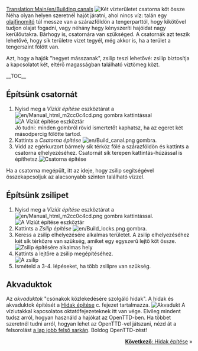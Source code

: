 [[Translation:Main/en/Building canals]]{{hu/Oktatás}}
[[File:en/Canal.png|left|frame|Két vízterületet csatorna köt össze]]
Néha olyan helyen szeretnél hajót járatni, ahol nincs víz: talán egy [[Main/hu/Olajfinomító|olajfinomító]] túl messze van a szárazföldön a tengerparttól, hogy kikötővel tudjon olajat fogadni, vagy néhány hegy kényszeríti hajóidat nagy kerülőutakra.
Bárhogy is, csatornára van szükséged. A csatornák azt teszik lehetővé, hogy sík területre vizet tegyél, még akkor is, ha a terület a tengerszint fölött van.

Azt, hogy a hajók "hegyet másszanak", zsilip teszi lehetővé: zsilip biztosítja a kapcsolatot két, eltérő magasságban található víztömeg közt.


__TOC__

<div style="clear: left"></div>
==Építsünk csatornát==
# Nyisd meg a ''Víziút építése'' eszköztárat a [[File:en/Manual html m2cc0c4cd.png]] gombra kattintással<br/>[[File:hu/Dock toolbar.png|frame|none|A ''Víziút építése'' eszköztár]]<br/>Jó tudni: minden gombról rövid ismertetőt kaphatsz, ha az egeret két másodpercig fölötte tartod.
# Kattints a ''Csatorna építése'' [[File:en/Build canal.png]] gombra. 
# Vidd az egérkurzort bármely sík térköz fölé a szárazföldön és kattints a csatorna elhelyezéséhez. Csatornát sík terepen kattintás-húzással is építhetsz.[[File:en/Building-canals-1.png|frame|none|Csatorna építése]]

Ha a csatorna megépült, itt az ideje, hogy zsilip segítségével összekapcsoljuk az alacsonyabb szinten található vízzel. 

==Építsünk zsilipet==
# Nyisd meg a ''Víziút építése'' eszköztárat a [[File:en/Manual html m2cc0c4cd.png]] gombra kattintással.<br/>[[File:hu/Dock toolbar.png|frame|none|A ''Víziút építése'' eszköztár]]
# Kattints a ''Zsilip építése'' [[File:en/Build locks.png]] gombra.
# Keress a zsilip elhelyezésére alkalmas területet. A zsilip elhelyezéséhez két sík térközre van szükség, amiket egy egyszerű lejtő köt össze.<br/>[[File:en/Building-canals-2.png|frame|none|Zsilip építésére alkalmas hely]]
# Kattints a lejtőre a zsilip megépítéséhez.<br/>[[File:en/Building-canals-3.png|frame|none|A zsilip]]
# Ismételd a 3-4. lépéseket, ha több zsilipre van szükség.

==Akvaduktok==
Az ''akvaduktok'' "csónakok közlekedésére szolgáló hidak". A hidak és akvaduktok építését a [[Main/hu/Hidak építése|Hidak építése]] c. fejezet tartalmazza.
[[File:en/Aqueduct.png|frame|none|Akvadukt]]
A víziutakkal kapcsolatos oktatófejezeteknek itt van vége. Elvileg mindent tudsz arról, hogyan használd a hajókat az OpenTTD-ben. Ha többet szeretnél tudni arról, hogyan lehet az  OpenTTD-vel játszani, nézd át a felsorolást [[Main/en/#top|a lap jobb felső sarkán]]. Boldog OpenTTD-zést!

<span style="float: right">[[Main/hu/Hidak építése|'''Következő''': Hidak építése]] &raquo;</span>